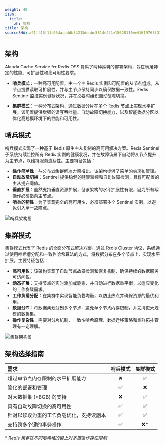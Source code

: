 ```yaml
---
weight: 40
i18n:
  title:
    zh: 架构
title: 架构
sourceSHA: a91ff46f1fd36dacaddb34213deabc5814e434e15628110ee01619765f315a96
---
```


## 架构

Alauda Cache Service for Redis OSS 提供了两种独特的部署架构，旨在满足特定的性能、可扩展性和高可用性要求。

- **哨兵模式**：一种高可用配置，由一个主 Redis 实例和可配置的从节点组成。从节点提供读取可扩展性，并与主节点保持同步以确保数据一致性。Redis Sentinel 监控实例健康状况，并在必要时组织自动故障切换。

- **集群模式**：一种分布式架构，通过数据分片在多个 Redis 节点上实现水平扩展。该配置提供增强的读写吞吐量、自动故障切换能力，以及智能数据分区以优化高规模环境下的性能和可用性。

## 哨兵模式

哨兵模式实现了一种基于 Redis 原生主从复制的高可用解决方案。Redis Sentinel 子系统持续监控所有 Redis 实例的健康状况，并在故障场景下自动将从节点提升为主节点，以维持服务连续性。主要特征包括：

- **操作简单性**：与分布式集群解决方案相比，该架构提供了简单的实现和管理。
- **自动故障切换**：Sentinel 提供稳健的健康监控和自动故障检测，具有可配置的主从提升阈值。
- **垂直扩展**：虽然支持垂直资源扩展，但该架构的水平扩展性有限，因为所有写操作必须指向主节点。
- **哨兵的韧性**：为了实现完全的高可用性，必须部署多个 Sentinel 实例，以避免引入单一故障点。

![哨兵架构图](./assets/sentinel_arch.png)

## 集群模式

集群模式代表了 Redis 的全面分布式解决方案。通过 Redis Cluster 协议，系统通过使用哈希槽分配和一致性哈希算法的方式，将数据分布在多个节点上，实现水平扩展。主要特征包括：

- **高可用性**：该架构实现了自动节点故障检测和恢复机制，确保持续的数据服务可访问性。
- **动态扩展**：支持节点的实时添加或删除，并自动进行数据重平衡，以适应变化的工作负载需求。
- **工作负载分配**：在集群中实现智能负载均衡，以防止热点并确保资源的最优利用。
- **数据分布**：将数据集划分到多个节点，避免单个节点内存限制，并支持更大规模的数据集。
- **操作复杂性**：需要对分片机制、一致性哈希原理、数据迁移策略和集群拓扑管理有一定理解。

![集群架构图](./assets/cluster_arch.png)

## 架构选择指南

| 需求                                                 | 哨兵模式   | 集群模式   |
| :--------------------------------------------------- | :--------: | :-------: |
| 超过单节点内存限制的水平扩展能力                   |      ❌     |    ✅      |
| 简化的部署和管理                                    |      ✅     |    ❌      |
| 对大数据集 (>8GB) 的支持                            |      ❌     |    ✅      |
| 具有自动故障切换的高可用性                          |      ✅     |    ✅      |
| 针对以读取为重的工作负载优化，支持读副本          |      ✅     |    ✅      |
| 支持跨多个键的事务操作                             |      ✅     |   ❌*     |

\* *Redis 集群在不同哈希槽的键上对多键操作存在限制*
